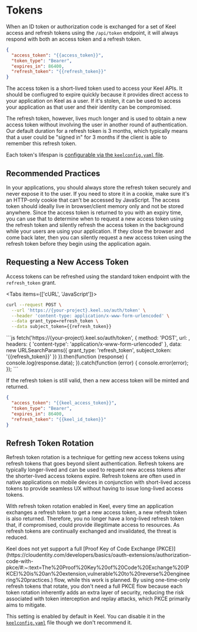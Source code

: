 
# Tokens

When an ID token or authorization code is exchanged for a set of Keel access and refresh tokens using the `/api/token` endpoint, it will always respond with both an access token and a refresh token.  

```json filename="HTTP 200"
{
  "access_token": "{{access_token}}",
  "token_type": "Bearer",
  "expires_in": 86400,
  "refresh_token": "{{refresh_token}}"
}
```

The access token is a short-lived token used to access your Keel APIs. It should be confiugred to expire quickly because it provides direct access to your application on Keel as a user. If it's stolen, it can be used to access your application as that user and their identity can be compromised.

The refresh token, however, lives much longer and is used to obtain a new access token without involving the user in another round of authentication. Our default duration for a refresh token is 3 months, which typically means that a user could be "signed in" for 3 months if the client is able to remember this refresh token.

Each token's lifespan is [configurable via the `keelconfig.yaml` file](/authentication/configuration).

## Recommended Practices

In your applications, you should always store the refresh token securely and never expose it to the user. If you need to store it in a cookie, make sure it's an HTTP-only cookie that can't be accessed by JavaScript. The access token should ideally live in browser/client memory only and not be stored anywhere. Since the access token is returned to you with an expiry time, you can use that to determine when to request a new access token using the refresh token and silently refresh the access token in the background while your users are using your application. If they close the browser and come back later, then you can silently request a new access token using the refresh token before they begin using the application again.

## Requesting a New Access Token

Access tokens can be refreshed using the standard token endpoint with the `refresh_token` grant.


<Tabs items={['cURL', 'JavaScript']}>
  <Tab>
```bash
curl --request POST \
  --url 'https://{your-project}.keel.so/auth/token' \
  --header 'content-type: application/x-www-form-urlencoded' \
  --data grant_type=refresh_token \
  --data subject_token={{refresh_token}}
```
  </Tab>
  <Tab>
```js
fetch('https://{your-project}.keel.so/auth/token', {
  method: 'POST',
  url: ,
  headers: {
    'content-type': 'application/x-www-form-urlencoded'
  },
  data: new URLSearchParams({
    grant_type: 'refresh_token',
    subject_token: '{{refresh_token}}'
  })
}).then(function (response) {
  console.log(response.data);
}).catch(function (error) {
  console.error(error);
});
```
  </Tab>
</Tabs>

If the refresh token is still valid, then a new access token will be minted and returned.

```json filename="HTTP 200"
{
  "access_token": "{{keel_access_token}}",
  "token_type": "Bearer",
  "expires_in": 86400,
  "refresh_token": "{{keel_id_token}}"
}
```

## Refresh Token Rotation

Refresh token rotation is a technique for getting new access tokens using refresh tokens that goes beyond silent authentication. Refresh tokens are typically longer-lived and can be used to request new access tokens after the shorter-lived access tokens expire. Refresh tokens are often used in native applications on mobile devices in conjunction with short-lived access tokens to provide seamless UX without having to issue long-lived access tokens.

With refresh token rotation enabled in Keel, every time an application exchanges a refresh token to get a new access token, a new refresh token is also returned. Therefore, you no longer have a long-lived refresh token that, if compromised, could provide illegitimate access to resources. As refresh tokens are continually exchanged and invalidated, the threat is reduced.

<Callout type="info">
Keel does not yet support a full [Proof Key of Code Exchange (PKCE)](https://cloudentity.com/developers/basics/oauth-extensions/authorization-code-with-pkce/#:~:text=The%20Proof%20Key%20of%20Code%20Exchange%20(PKCE)%20is%20an%20extension,vulnerable%20to%20reverse%20engineering%20practices.) flow, while this work is planned. By using one-time-only refresh tokens that rotate, you don't need a full PKCE flow because each token rotation inherently adds an extra layer of security, reducing the risk associated with token interception and replay attacks, which PKCE primarily aims to mitigate.
</Callout>

This setting is enabled by default in Keel. You can disable it in the [`keelconfig.yaml`](/authentication/configuration) file though we don't recommend it.